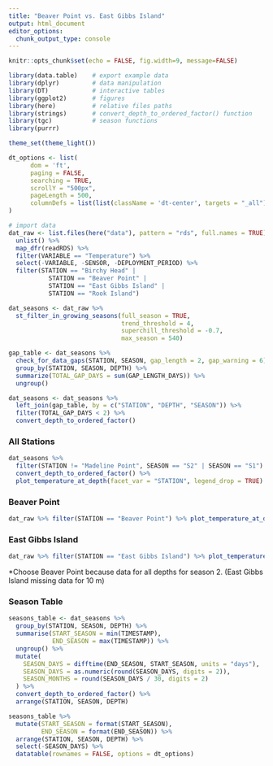 ```yaml
---
title: "Beaver Point vs. East Gibbs Island"
output: html_document
editor_options: 
  chunk_output_type: console
---
```

  
```r

knitr::opts_chunk$set(echo = FALSE, fig.width=9, message=FALSE)

library(data.table)    # export example data
library(dplyr)         # data manipulation 
library(DT)            # interactive tables
library(ggplot2)       # figures
library(here)          # relative files paths
library(strings)       # convert_depth_to_ordered_factor() function
library(tgc)           # season functions
library(purrr)

theme_set(theme_light())

dt_options <- list(
      dom = 'ft',
      paging = FALSE,
      searching = TRUE,
      scrollY = "500px",
      pageLength = 500,
      columnDefs = list(list(className = 'dt-center', targets = "_all"))
)

```

```r

# import data
dat_raw <- list.files(here("data"), pattern = "rds", full.names = TRUE) %>%
  unlist() %>%
  map_dfr(readRDS) %>%
  filter(VARIABLE == "Temperature") %>% 
  select(-VARIABLE, -SENSOR, -DEPLOYMENT_PERIOD) %>% 
  filter(STATION == "Birchy Head" |
           STATION == "Beaver Point" |
           STATION == "East Gibbs Island" |
           STATION == "Rook Island") 

dat_seasons <- dat_raw %>% 
  st_filter_in_growing_seasons(full_season = TRUE,
                               trend_threshold = 4,
                               superchill_threshold = -0.7,
                               max_season = 540) 

gap_table <- dat_seasons %>% 
  check_for_data_gaps(STATION, SEASON, gap_length = 2, gap_warning = 6) %>% 
  group_by(STATION, SEASON, DEPTH) %>%
  summarize(TOTAL_GAP_DAYS = sum(GAP_LENGTH_DAYS)) %>%
  ungroup()

dat_seasons <- dat_seasons %>% 
  left_join(gap_table, by = c("STATION", "DEPTH", "SEASON")) %>% 
  filter(TOTAL_GAP_DAYS < 2) %>% 
  convert_depth_to_ordered_factor()


```

### All Stations

```r

dat_seasons %>% 
  filter(STATION != "Madeline Point", SEASON == "S2" | SEASON == "S1") %>% 
  convert_depth_to_ordered_factor() %>% 
  plot_temperature_at_depth(facet_var = "STATION", legend_drop = TRUE)

```

### Beaver Point
```r

dat_raw %>% filter(STATION == "Beaver Point") %>% plot_temperature_at_depth(facet_var = "DEPTH")
```

### East Gibbs Island
```r

dat_raw %>% filter(STATION == "East Gibbs Island") %>% plot_temperature_at_depth(facet_var = "DEPTH")
```


*Choose Beaver Point because data for all depths for season 2.
(East Gibbs Island missing data for 10 m)

### Season Table
```r

seasons_table <- dat_seasons %>% 
  group_by(STATION, SEASON, DEPTH) %>% 
  summarise(START_SEASON = min(TIMESTAMP),
            END_SEASON = max(TIMESTAMP)) %>% 
  ungroup() %>% 
  mutate(
    SEASON_DAYS = difftime(END_SEASON, START_SEASON, units = "days"),
    SEASON_DAYS = as.numeric(round(SEASON_DAYS, digits = 2)),
    SEASON_MONTHS = round(SEASON_DAYS / 30, digits = 2)
  ) %>% 
  convert_depth_to_ordered_factor() %>% 
  arrange(STATION, SEASON, DEPTH)

```


```r
seasons_table %>%
  mutate(START_SEASON = format(START_SEASON),
         END_SEASON = format(END_SEASON)) %>% 
  arrange(STATION, SEASON, DEPTH) %>% 
  select(-SEASON_DAYS) %>% 
  datatable(rownames = FALSE, options = dt_options)

```








